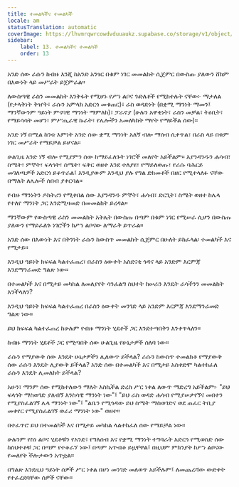 ```yaml
---
title: ተመልካችና ተመልካች
locale: am
statusTranslation: automatic
coverImage: https://lhvmrqwrcowdvduuaukz.supabase.co/storage/v1/object/public/strapi-uploads/small_cover-tratado-de-psicologia-revolucionaria.webp-5e15e1cec4e0ebebcde5d7fc7565d8fd.webp
sidebar:
    label: 13. ተመልካችና ተመልካች
    order: 13
---
```

አንድ ሰው ራሱን ከብዙ እንጂ ከአንድ አንፃር በቁም ነገር መመልከት ሲጀምር በውስጡ ያለውን ሸክም በእውነት ላይ መሥራት ይጀምራል።

ለውስጣዊ ራስን መመልከት እንቅፋት የሚሆኑ የሥነ ልቦና ጉድለቶች የሚከተሉት ናቸው፦ ማታለል (የታላቅነት ቅዠት፣ ራሱን አምላክ አድርጎ መቁጠር)፣ ራስ ወዳድነት (በቋሚ ማንነት ማመን፤ ማንኛውንም ዓይነት ምናባዊ ማንነት ማምለክ)፣ ፓራኖያ (ሁሉን አዋቂነት፣ ራስን መቻል፣ ትዕቢት፣ የማይሳሳት መሆን፣ ምሥጢራዊ ኩራት፣ የሌሎችን አመለካከት ማየት የማይችል ሰው)።

አንድ ነኝ በሚል ከንቱ እምነት አንድ ሰው ቋሚ ማንነት አለኝ ብሎ ማሰብ ሲቀጥል፣ በራስ ላይ በቁም ነገር መሥራት የማይቻል ይሆናል።

ሁልጊዜ አንድ ነኝ ብሎ የሚያምን ሰው ከማይፈለጉት ነገሮች መለየት አይችልም። እያንዳንዱን ሐሳብ፣ ስሜት፣ ምኞት፣ ፍላጎት፣ ስሜት፣ ፍቅር ወዘተ እንደ ተለያዩ፣ የማይለወጡ፣ የራሱ ባሕርይ መገለጫዎች አድርጎ ይቆጥራል፤ እንዲያውም እንዲህ ያሉ የግል ድክመቶች በዘር የሚተላለፉ ናቸው በማለት ለሌሎች ሰበብ ያቀርባል።

የብዙ ማንነትን ዶክትሪን የሚቀበል ሰው እያንዳንዱ ምኞት፣ ሐሳብ፣ ድርጊት፣ ስሜት ወዘተ ከሌላ የተለየ ማንነት ጋር እንደሚዛመድ በመመልከት ይረዳል።

ማንኛውም የውስጣዊ ራስን መመልከት አትሌት በውስጡ በጣም በቁም ነገር የሚሠራ ሲሆን በውስጡ ያለውን የማይፈለጉ ነገሮችን ከሥነ ልቦናው ለማራቅ ይጥራል።

አንድ ሰው በእውነት እና በቅንነት ራሱን ከውስጥ መመልከት ሲጀምር በሁለት ይከፈላል፡ ተመልካች እና የሚታይ።

እንዲህ ዓይነት ክፍፍል ካልተፈጠረ፣ በራስን ዕውቀት አስደናቂ ጎዳና ላይ አንድም እርምጃ እንደማንራመድ ግልጽ ነው።

በተመልካች እና በሚታይ መካከል ለመለያየት ሳንፈልግ ስህተት ከሠራን እንዴት ራሳችንን መመልከት እንችላለን?

እንዲህ ዓይነት ክፍፍል ካልተፈጠረ በራስን ዕውቀት መንገድ ላይ አንድም እርምጃ እንደማንራመድ ግልጽ ነው።

ይህ ክፍፍል ካልተፈጠረ ከሁሉም የብዙ ማንነት ሂደቶች ጋር እንደተጣበቅን እንቀጥላለን።

ከብዙ ማንነት ሂደቶች ጋር የሚጣበቅ ሰው ሁልጊዜ የሁኔታዎች ሰለባ ነው።

ራሱን የማያውቅ ሰው እንዴት ሁኔታዎችን ሊለውጥ ይችላል? ራሱን ከውስጥ ተመልክቶ የማያውቅ ሰው ራሱን እንዴት ሊያውቅ ይችላል? አንድ ሰው በተመልካች እና በሚታይ አስቀድሞ ካልተከፈለ ራሱን እንዴት ሊመለከት ይችላል?

አሁን፣ ማንም ሰው የሚከተለውን ማለት እስኪችል ድረስ ሥር ነቀል ለውጥ ማድረግ አይችልም፦ "ይህ ፍላጎት ማስወገድ ያለብኝ እንስሳዊ ማንነት ነው"፤ "ይህ ራስ ወዳድ ሐሳብ የሚያሠቃየኝና መበተን የሚያስፈልገኝ ሌላ ማንነት ነው"፤ "ልቤን የሚጎዳው ይህ ስሜት ማስወገድና ወደ ጠፈር ትቢያ መቀየር የሚያስፈልገኝ ወራሪ ማንነት ነው" ወዘተ።

በተፈጥሮ ይህ በተመልካች እና በሚታይ መካከል ላልተከፈለ ሰው የማይቻል ነው።

ሁሉንም የስነ ልቦና ሂደቶቹን የአንድ፣ የግለሰብ እና የቋሚ ማንነት ተግባራት አድርጎ የሚወስድ ሰው ከስህተቶቹ ጋር በጣም የተቆራኘ ነው፤ በጣም አጥብቆ ይዟቸዋል፤ በዚህም ምክንያት ከሥነ ልቦናው የመለየት ችሎታውን አጥቷል።

በግልጽ እንደዚህ ዓይነት ሰዎች ሥር ነቀል በሆነ መንገድ መለወጥ አይችሉም፤ ለመጨረሻው ውድቀት የተፈረደባቸው ሰዎች ናቸው።

